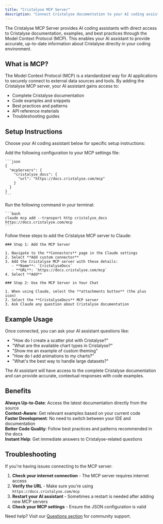 ```yaml
---
title: "Cristalyse MCP Server"
description: "Connect Cristalyse documentation to your AI coding assistant using the Model Context Protocol (MCP)"
---
```


The Cristalyse MCP Server provides AI coding assistants with direct access to Cristalyse documentation, examples, and best practices through the Model Context Protocol (MCP). This enables your AI assistant to provide accurate, up-to-date information about Cristalyse directly in your coding environment.

## What is MCP?

The Model Context Protocol (MCP) is a standardized way for AI applications to securely connect to external data sources and tools. By adding the Cristalyse MCP server, your AI assistant gains access to:

- Complete Cristalyse documentation
- Code examples and snippets  
- Best practices and patterns
- API reference materials
- Troubleshooting guides

## Setup Instructions

Choose your AI coding assistant below for specific setup instructions:

<Tabs>
  <Tab title="AI Code Editor (Cursor, Windsurf, Warp)">
    Add the following configuration to your MCP settings file:

    ```json
    {
      "mcpServers": {
        "cristalyse_docs": {
          "url": "https://docs.cristalyse.com/mcp"
        }
      }
    }
    ```
  </Tab>
  
  <Tab title="Claude Code (CLI)">
    Run the following command in your terminal:

    ```bash
    claude mcp add --transport http cristalyse_docs https://docs.cristalyse.com/mcp
    ```
  </Tab>
  
  <Tab title="Claude (Web & Desktop)">
    Follow these steps to add the Cristalyse MCP server to Claude:

    ### Step 1: Add the MCP Server

    1. Navigate to the **Connectors** page in the Claude settings
    2. Select **Add custom connector**
    3. Add the Cristalyse MCP server with these details:
       - **Name**: `CristalyseDocs`
       - **URL**: `https://docs.cristalyse.com/mcp`
    4. Select **Add**

    ### Step 2: Use the MCP Server in Your Chat

    1. When using Claude, select the **attachments button** (the plus icon)
    2. Select the **CristalyseDocs** MCP server
    3. Ask Claude any question about Cristalyse documentation
  </Tab>
</Tabs>

## Example Usage

Once connected, you can ask your AI assistant questions like:

- "How do I create a scatter plot with Cristalyse?"
- "What are the available chart types in Cristalyse?"
- "Show me an example of custom theming"
- "How do I add animations to my charts?"
- "What's the best way to handle large datasets?"

The AI assistant will have access to the complete Cristalyse documentation and can provide accurate, contextual responses with code examples.

## Benefits

<Icon icon="check" /> **Always Up-to-Date**: Access the latest documentation directly from the source  
<Icon icon="check" /> **Context-Aware**: Get relevant examples based on your current code  
<Icon icon="check" /> **Faster Development**: No need to switch between your IDE and documentation  
<Icon icon="check" /> **Better Code Quality**: Follow best practices and patterns recommended in the docs  
<Icon icon="check" /> **Instant Help**: Get immediate answers to Cristalyse-related questions

## Troubleshooting

If you're having issues connecting to the MCP server:

1. **Check your internet connection** - The MCP server requires internet access
2. **Verify the URL** - Make sure you're using `https://docs.cristalyse.com/mcp`
3. **Restart your AI assistant** - Sometimes a restart is needed after adding new MCP servers
4. **Check your MCP settings** - Ensure the JSON configuration is valid

Need help? Visit our [Questions section](https://github.com/rudi-q/cristalyse/discussions/categories/q-a) for community support.
